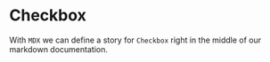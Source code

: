 
<Meta title="LEARN|CSF" component={Checkbox} />

# Checkbox

With `MDX` we can define a story for `Checkbox` right in the middle of our
markdown documentation.

<Preview>
  <Story name="all checkboxes">
    <form>
      <Checkbox id="Checked" label="Checked" />
      <Checkbox id="Checked" label="Checked" checked />
      <Checkbox appearance="secondary" id="second" label="Secondary" checked />
    </form>
  </Story>
</Preview>

<Story name="all other checkboxes">
  <form>
    <Checkbox id="Unchecked" label="Unchecked" />
    <Checkbox id="Checked" label="Checked" checked />
    <Checkbox 
      appearance="secondary"
      checked
      id="second"
      label="Secondary"
    />
  </form>
</Story>
